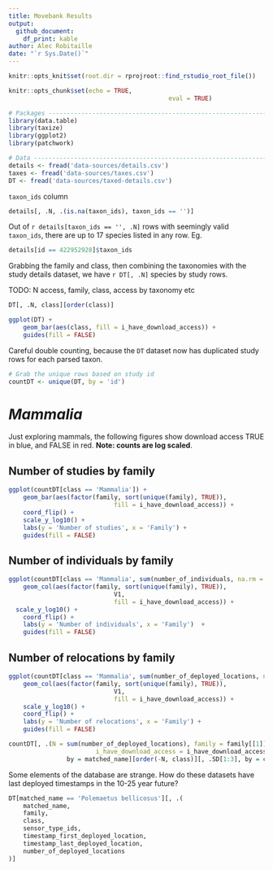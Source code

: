 ```yaml
---
title: Movebank Results
output: 
  github_document:
    df_print: kable
author: Alec Robitaille
date: "`r Sys.Date()`"
---
```


```r
knitr::opts_knit$set(root.dir = rprojroot::find_rstudio_root_file())

knitr::opts_chunk$set(echo = TRUE,
											eval = TRUE)
```




```r
# Packages ----------------------------------------------------------------
library(data.table)
library(taxize)
library(ggplot2)
library(patchwork)
```

```r
# Data --------------------------------------------------------------------
details <- fread('data-sources/details.csv')
taxes <- fread('data-sources/taxes.csv')
DT <- fread('data-sources/taxed-details.csv')
```


`taxon_ids` column

```r
details[, .N, .(is.na(taxon_ids), taxon_ids == '')]
```


Out of `r details[taxon_ids == '', .N]` rows with seemingly valid `taxon_ids`, there are up to 17 species listed in any row. Eg. 


```r
details[id == 422952928]$taxon_ids
```

Grabbing the family and class, then combining the taxonomies with the study details dataset, we have `r DT[, .N]` species by study rows. 


TODO: N access, family, class, access by taxonomy etc

```r
DT[, .N, class][order(class)]
```


```r
ggplot(DT) + 
	geom_bar(aes(class, fill = i_have_download_access)) +
	guides(fill = FALSE)
```


Careful double counting, because the `DT` dataset now has duplicated study rows for each parsed taxon. 

```r
# Grab the unique rows based on study id
countDT <- unique(DT, by = 'id')
```


# *Mammalia*

Just exploring mammals, the following figures show download access TRUE in blue, 
and FALSE in red. **Note: counts are log scaled**. 

## Number of studies by family

```r
ggplot(countDT[class == 'Mammalia']) + 
	geom_bar(aes(factor(family, sort(unique(family), TRUE)),
							 fill = i_have_download_access)) +
	coord_flip() +
	scale_y_log10() +
	labs(y = 'Number of studies', x = 'Family') +
	guides(fill = FALSE)
```


## Number of individuals by family
```r
ggplot(countDT[class == 'Mammalia', sum(number_of_individuals, na.rm = TRUE), .(i_have_download_access, family)]) + 
	geom_col(aes(factor(family, sort(unique(family), TRUE)),
							 V1,
							 fill = i_have_download_access)) +
  scale_y_log10() +
	coord_flip() +
	labs(y = 'Number of individuals', x = 'Family')  +
	guides(fill = FALSE)
```

## Number of relocations by family
```r
ggplot(countDT[class == 'Mammalia', sum(number_of_deployed_locations, na.rm = TRUE), .(i_have_download_access, family)]) + 
	geom_col(aes(factor(family, sort(unique(family), TRUE)),
							 V1,
							 fill = i_have_download_access)) +
	scale_y_log10() +
	coord_flip() +
	labs(y = 'Number of relocations', x = 'Family') +
	guides(fill = FALSE)
```


```r
countDT[, .(N = sum(number_of_deployed_locations), family = family[[1]], class = class[[1]],
						i_have_download_access = i_have_download_access[[1]]), 
				by = matched_name][order(-N, class)][, .SD[1:3], by = class]
```

Some elements of the database are strange. How do these datasets have last deployed
timestamps in the 10-25 year future?

```r
DT[matched_name == 'Polemaetus bellicosus'][, .(
	matched_name,
	family,
	class,
	sensor_type_ids,
	timestamp_first_deployed_location,
	timestamp_last_deployed_location,
	number_of_deployed_locations
)]
```

